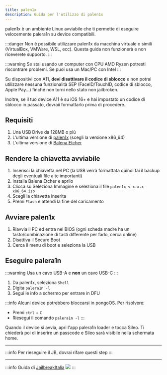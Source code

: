 ```yaml
---
title: palen1x
description: Guida per l'utilizzo di palen1x
---
```


palen1x è un ambiente Linux avviabile che ti permette di eseguire velocemente palera1n su device compatibili.

:::danger
Non è possibile utilizzare palen1x da macchina virtuale o simili (VirtualBox, VMWare, WSL, ecc).
Questa guida non funzionerà e non riceverete supporto.
:::

:::warning
Se stai usando un computer con CPU AMD Ryzen potresti riscontrare problemi. Se puoi usa un Mac/PC con Intel
:::

Su dispositivi con A11, **devi disattivare il codice di sblocco** e non potrai utilizzare nessuna funzionalità SEP (FaceID/TouchID, codice di sblocco, Apple Pay...) finché non torni nello stato non jailbroken.

Inoltre, se il tuo device A11 è su iOS 16+ e hai impostato un codice di sblocco in passato, dovraii formattarlo prima di procedere.


## Requisiti

1. Una USB Drive da 128MB o più
2. L'ultima versione di [palen1x](https://github.com/palera1n/palen1x/) (scegli la versione x86_64)
3. L'ultima versione di [Balena Etcher](https://etcher.balena.io/#download-etcher)

## Rendere la chiavetta avviabile

1. Inserisci la chiavetta nel PC (la USB verrà formattata quindi fai il backup degli eventuali file a te importanti)
1. Installa Balena Etcher e aprilo
2. Clicca su Seleziona Immagine e seleziona il file `palen1x-v-x.x.x-x86_64.iso`
3. Scegli la chiavetta inserita
4. Premi `Flash` e attendi la fine del caricamento

## Avviare palen1x

1. Riavvia il PC ed entra nel BIOS (ogni scheda madre ha un tasto/combinazione di tasti differente per farlo, cerca online)
2. Disattiva il Secure Boot
3. Cerca il menu di boot e seleziona la USB

## Eseguire palera1n

:::warning
Usa un cavo USB-A e **non** un cavo USB-C
:::

1. Da palen1x, seleziona `Shell`
2. Digita `palera1n -l`
3. Segui le info a schermo per entrare in DFU

:::info
Alcuni device potrebbero bloccarsi in pongoOS.
Per risolvere:
* Premi `ctrl` + `C`
* Riesegui il comando `palera1n -l`
:::

Quando il device si avvia, apri l'app palera1n loader e tocca Sileo. Ti chiederà poi di inserire un passcode e Sileo sarà visibile nella schermata home.

---
:::info
Per rieseguire il JB, dovrai rifare questi step
:::

---
:::info
Guida di [JailbreakItalia](https://t.me/JailbreakItalia) ![](https://upload.wikimedia.org/wikipedia/commons/thumb/8/82/Telegram_logo.svg/15px-Telegram_logo.svg.png)
:::